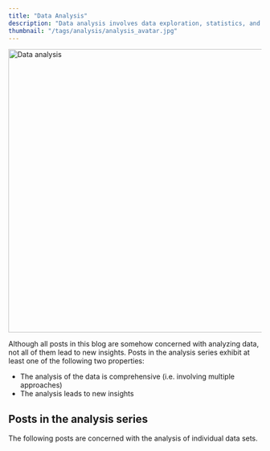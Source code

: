 ```yaml
---
title: "Data Analysis"
description: "Data analysis involves data exploration, statistics, and modeling. Which approaches work best?"
thumbnail: "/tags/analysis/analysis_avatar.jpg"
---
```

<img src="analysis_avatar.jpg" alt = "Data analysis" width = "1000" height = "564">

Although all posts in this blog are somehow concerned with analyzing data, not all of them lead to new insights. Posts in the analysis series exhibit at least one of the following two properties:

* The analysis of the data is comprehensive (i.e. involving multiple approaches)
* The analysis leads to new insights

## Posts in the analysis series

The following posts are concerned with the analysis of individual data sets.
